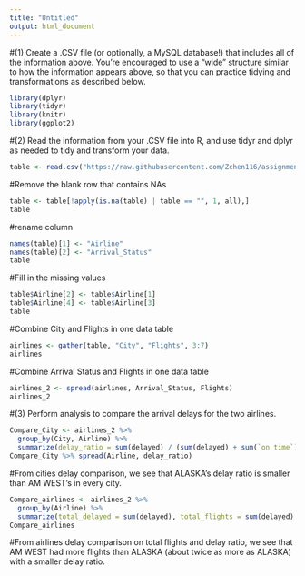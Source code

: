 ---
title: "Untitled"
output: html_document
---
#(1) Create a .CSV file (or optionally, a MySQL database!) that includes all of the information above. You're encouraged to use a "wide" structure similar to how the information appears above, so that you can practice tidying and transformations as described below.
```{r}
library(dplyr)
library(tidyr)
library(knitr)
library(ggplot2)
```
#(2) Read the information from your .CSV file into R, and use tidyr and dplyr as needed to tidy and transform your data.
```{r}
table <- read.csv("https://raw.githubusercontent.com/Zchen116/assignment-2/master/flights.csv", header = TRUE, stringsAsFactors = FALSE)
```
#Remove the blank row that contains NAs
```{r}
table <- table[!apply(is.na(table) | table == "", 1, all),] 
table
```
#rename column
```{r}
names(table)[1] <- "Airline"
names(table)[2] <- "Arrival_Status"
table
```
#Fill in the missing values
```{r}
table$Airline[2] <- table$Airline[1]
table$Airline[4] <- table$Airline[3]
table
```
#Combine City and Flights in one data table
```{r}
airlines <- gather(table, "City", "Flights", 3:7)
airlines
```
#Combine Arrival Status and Flights in one data table
```{r}
airlines_2 <- spread(airlines, Arrival_Status, Flights)
airlines_2
```
#(3) Perform analysis to compare the arrival delays for the two airlines.
```{r}
Compare_City <- airlines_2 %>%
  group_by(City, Airline) %>%
  summarize(delay_ratio = sum(delayed) / (sum(delayed) + sum(`on time`)))
Compare_City %>% spread(Airline, delay_ratio)
```
#From cities delay comparison, we see that ALASKA's delay ratio is smaller than AM WEST's in every city.
```{r}
Compare_airlines <- airlines_2 %>%
  group_by(Airline) %>% 
  summarize(total_delayed = sum(delayed), total_flights = sum(delayed) + sum(`on time`), delay_ratio = sum(delayed) / (sum(delayed) + sum(`on time`))) 
Compare_airlines
```
#From airlines delay comparison on total flights and delay ratio, we see that AM WEST had more flights than ALASKA (about twice as more as ALASKA) with a smaller delay ratio.



